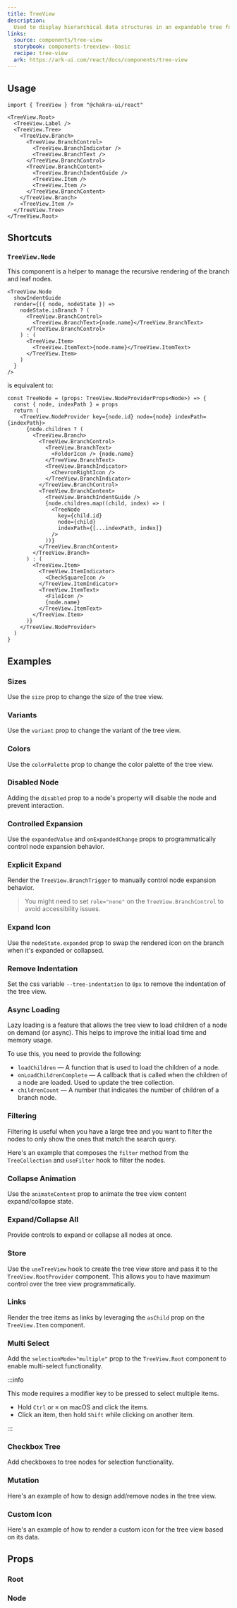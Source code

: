```yaml
---
title: TreeView
description:
  Used to display hierarchical data structures in an expandable tree format
links:
  source: components/tree-view
  storybook: components-treeview--basic
  recipe: tree-view
  ark: https://ark-ui.com/react/docs/components/tree-view
---
```


<ExampleTabs name="tree-view-basic" />

## Usage

```tsx
import { TreeView } from "@chakra-ui/react"
```

```tsx
<TreeView.Root>
  <TreeView.Label />
  <TreeView.Tree>
    <TreeView.Branch>
      <TreeView.BranchControl>
        <TreeView.BranchIndicator />
        <TreeView.BranchText />
      </TreeView.BranchControl>
      <TreeView.BranchContent>
        <TreeView.BranchIndentGuide />
        <TreeView.Item />
        <TreeView.Item />
      </TreeView.BranchContent>
    </TreeView.Branch>
    <TreeView.Item />
  </TreeView.Tree>
</TreeView.Root>
```

## Shortcuts

### `TreeView.Node`

This component is a helper to manage the recursive rendering of the branch and
leaf nodes.

```tsx
<TreeView.Node
  showIndentGuide
  render={({ node, nodeState }) =>
    nodeState.isBranch ? (
      <TreeView.BranchControl>
        <TreeView.BranchText>{node.name}</TreeView.BranchText>
      </TreeView.BranchControl>
    ) : (
      <TreeView.Item>
        <TreeView.ItemText>{node.name}</TreeView.ItemText>
      </TreeView.Item>
    )
  }
/>
```

is equivalent to:

```tsx
const TreeNode = (props: TreeView.NodeProviderProps<Node>) => {
  const { node, indexPath } = props
  return (
    <TreeView.NodeProvider key={node.id} node={node} indexPath={indexPath}>
      {node.children ? (
        <TreeView.Branch>
          <TreeView.BranchControl>
            <TreeView.BranchText>
              <FolderIcon /> {node.name}
            </TreeView.BranchText>
            <TreeView.BranchIndicator>
              <ChevronRightIcon />
            </TreeView.BranchIndicator>
          </TreeView.BranchControl>
          <TreeView.BranchContent>
            <TreeView.BranchIndentGuide />
            {node.children.map((child, index) => (
              <TreeNode
                key={child.id}
                node={child}
                indexPath={[...indexPath, index]}
              />
            ))}
          </TreeView.BranchContent>
        </TreeView.Branch>
      ) : (
        <TreeView.Item>
          <TreeView.ItemIndicator>
            <CheckSquareIcon />
          </TreeView.ItemIndicator>
          <TreeView.ItemText>
            <FileIcon />
            {node.name}
          </TreeView.ItemText>
        </TreeView.Item>
      )}
    </TreeView.NodeProvider>
  )
}
```

## Examples

### Sizes

Use the `size` prop to change the size of the tree view.

<ExampleTabs name="tree-view-with-sizes" />

### Variants

Use the `variant` prop to change the variant of the tree view.

<ExampleTabs name="tree-view-with-variants" />

### Colors

Use the `colorPalette` prop to change the color palette of the tree view.

<ExampleTabs name="tree-view-with-colors" />

### Disabled Node

Adding the `disabled` prop to a node's property will disable the node and
prevent interaction.

<ExampleTabs name="tree-view-disabled-node" />

### Controlled Expansion

Use the `expandedValue` and `onExpandedChange` props to programmatically control
node expansion behavior.

<ExampleTabs name="tree-view-controlled-expansion" />

### Explicit Expand

Render the `TreeView.BranchTrigger` to manually control node expansion behavior.

> You might need to set `role="none"` on the `TreeView.BranchControl` to avoid
> accessibility issues.

<ExampleTabs name="tree-view-explicit-expand" />

### Expand Icon

Use the `nodeState.expanded` prop to swap the rendered icon on the branch when
it's expanded or collapsed.

<ExampleTabs name="tree-view-expand-icon" />

### Remove Indentation

Set the css variable `--tree-indentation` to `0px` to remove the indentation of
the tree view.

<ExampleTabs name="tree-view-remove-indentation" />

### Async Loading

Lazy loading is a feature that allows the tree view to load children of a node
on demand (or async). This helps to improve the initial load time and memory
usage.

To use this, you need to provide the following:

- `loadChildren` — A function that is used to load the children of a node.
- `onLoadChildrenComplete` — A callback that is called when the children of a
  node are loaded. Used to update the tree collection.
- `childrenCount` — A number that indicates the number of children of a branch
  node.

<ExampleTabs name="tree-view-async" />

### Filtering

Filtering is useful when you have a large tree and you want to filter the nodes
to only show the ones that match the search query.

Here's an example that composes the `filter` method from the `TreeCollection`
and `useFilter` hook to filter the nodes.

<ExampleTabs name="tree-view-with-filter" />

### Collapse Animation

Use the `animateContent` prop to animate the tree view content expand/collapse
state.

<ExampleTabs name="tree-view-collapse-animation" />

### Expand/Collapse All

Provide controls to expand or collapse all nodes at once.

<ExampleTabs name="tree-view-expand-collapse-all" />

### Store

Use the `useTreeView` hook to create the tree view store and pass it to the
`TreeView.RootProvider` component. This allows you to have maximum control over
the tree view programmatically.

<ExampleTabs name="tree-view-with-store" />

### Links

Render the tree items as links by leveraging the `asChild` prop on the
`TreeView.Item` component.

<ExampleTabs name="tree-view-with-links" />

### Multi Select

Add the `selectionMode="multiple"` prop to the `TreeView.Root` component to
enable multi-select functionality.

:::info

This mode requires a modifier key to be pressed to select multiple items.

- Hold `Ctrl` or `⌘` on macOS and click the items.
- Click an item, then hold `Shift` while clicking on another item.

:::

<ExampleTabs name="tree-view-multi-select" />

### Checkbox Tree

Add checkboxes to tree nodes for selection functionality.

<ExampleTabs name="tree-view-checkbox" />

### Mutation

Here's an example of how to design add/remove nodes in the tree view.

<ExampleTabs name="tree-view-mutation" />

### Custom Icon

Here's an example of how to render a custom icon for the tree view based on its
data.

<ExampleTabs name="tree-view-custom-icon" />

## Props

### Root

<PropTable component="TreeView" part="Root" />

### Node

<PropTable component="TreeView" part="Node" />
